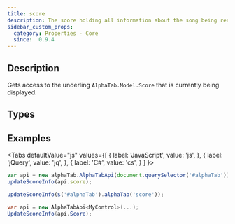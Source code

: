 ```yaml
---
title: score
description: The score holding all information about the song being rendered
sidebar_custom_props:
  category: Properties - Core
  since:  0.9.4
---
```


<SinceBadge since="0.9.4" />


## Description
Gets access to the underling `AlphaTab.Model.Score` that is currently being displayed. 


<PropertyDescription metadata={metadata} />


## Types

<TypeTable>
    <TypeRow type="net" name="AlphaTab.Model.Score" />
    <TypeRow type="js" name="alphaTab.model.Score" />
</TypeTable>

## Examples

<Tabs
  defaultValue="js"
  values={[
    { label: 'JavaScript', value: 'js', },
    { label: 'jQuery', value: 'jq', },
    { label: 'C#', value: 'cs', }
  ]
}>
<TabItem value="js">

```js
var api = new alphaTab.AlphaTabApi(document.querySelector('#alphaTab'));
updateScoreInfo(api.score);
```

</TabItem>
<TabItem value="jq">

```js
updateScoreInfo($('#alphaTab').alphaTab('score'));
```

</TabItem>
<TabItem value="cs">

```csharp
var api = new AlphaTabApi<MyControl>(...);
UpdateScoreInfo(api.Score);
```

</TabItem>
</Tabs>